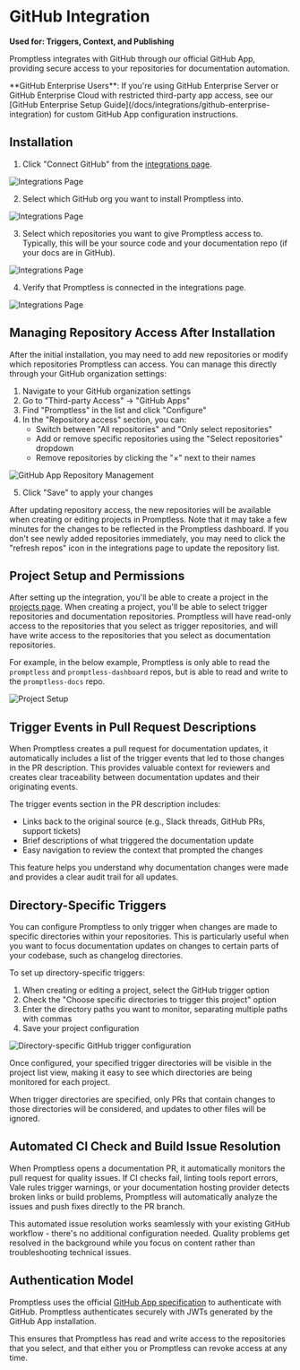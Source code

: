 # GitHub Integration

**Used for: Triggers, Context, and Publishing**

Promptless integrates with GitHub through our official GitHub App, providing secure access to your repositories for documentation automation.

<Info>
**GitHub Enterprise Users**: If you're using GitHub Enterprise Server or GitHub Enterprise Cloud with restricted third-party app access, see our [GitHub Enterprise Setup Guide](/docs/integrations/github-enterprise-integration) for custom GitHub App configuration instructions.
</Info>

## Installation

1. Click "Connect GitHub" from the [integrations page](https://app.gopromptless.ai/integrations). 
<Frame>
  <img src="../assets/integrations-blank.png" alt="Integrations Page" />
</Frame>

2. Select which GitHub org you want to install Promptless into. 
<Frame>
  <img src="../assets/github-select-org.png" alt="Integrations Page" />
</Frame>

3. Select which repositories you want to give Promptless access to. Typically, this will be your source code and your documentation repo (if your docs are in GitHub).  
<Frame>
  <img src="../assets/github-select-repos.png" alt="Integrations Page" />
</Frame>

4. Verify that Promptless is connected in the integrations page. 
<Frame>
  <img src="../assets/integrations-complete.png" alt="Integrations Page" />
</Frame>

## Managing Repository Access After Installation

After the initial installation, you may need to add new repositories or modify which repositories Promptless can access. You can manage this directly through your GitHub organization settings:

1. Navigate to your GitHub organization settings
2. Go to "Third-party Access" → "GitHub Apps" 
3. Find "Promptless" in the list and click "Configure"
4. In the "Repository access" section, you can:
   - Switch between "All repositories" and "Only select repositories"
   - Add or remove specific repositories using the "Select repositories" dropdown
   - Remove repositories by clicking the "×" next to their names

<Frame>
  <img src="https://promptless-customer-doc-assets.s3.amazonaws.com/docs-images/org_2lvkgU9erOFxYhtEVVC0ymPrPdF/bc05f421-e940-4f84-b442-6f9181a0eab3-github-app-repository-management.png" alt="GitHub App Repository Management" />
</Frame>

5. Click "Save" to apply your changes

After updating repository access, the new repositories will be available when creating or editing projects in Promptless. Note that it may take a few minutes for the changes to be reflected in the Promptless dashboard. If you don't see newly added repositories immediately, you may need to click the "refresh repos" icon in the integrations page to update the repository list.

## Project Setup and Permissions

After setting up the integration, you'll be able to create a project in the [projects page](https://app.gopromptless.ai/projects). When creating a project, you'll be able to select trigger repositories and documentation repositories. Promptless will have read-only access to the repositories that you select as trigger repositories, and will have write access to the repositories that you select as documentation repositories. 

For example, in the below example, Promptless is only able to read the `promptless` and `promptless-dashboard` repos, but is able to read and write to the `promptless-docs` repo. 

<Frame>
  <img src="../assets/github-project.png" alt="Project Setup" />
</Frame>

## Trigger Events in Pull Request Descriptions

When Promptless creates a pull request for documentation updates, it automatically includes a list of the trigger events that led to those changes in the PR description. This provides valuable context for reviewers and creates clear traceability between documentation updates and their originating events.

The trigger events section in the PR description includes:
- Links back to the original source (e.g., Slack threads, GitHub PRs, support tickets)
- Brief descriptions of what triggered the documentation update
- Easy navigation to review the context that prompted the changes

This feature helps you understand why documentation changes were made and provides a clear audit trail for all updates.

## Directory-Specific Triggers

You can configure Promptless to only trigger when changes are made to specific directories within your repositories. This is particularly useful when you want to focus documentation updates on changes to certain parts of your codebase, such as changelog directories.

To set up directory-specific triggers:

1. When creating or editing a project, select the GitHub trigger option
2. Check the "Choose specific directories to trigger this project" option
3. Enter the directory paths you want to monitor, separating multiple paths with commas
4. Save your project configuration

<Frame>
  <img src="https://promptless-customer-doc-assets.s3.amazonaws.com/docs-images/org_2lvkgU9erOFxYhtEVVC0ymPrPdF/47a14116-12d1-4a1d-beae-875c1d182124-github-directory-trigger.png" alt="Directory-specific GitHub trigger configuration" />
</Frame>

Once configured, your specified trigger directories will be visible in the project list view, making it easy to see which directories are being monitored for each project.

When trigger directories are specified, only PRs that contain changes to those directories will be considered, and updates to other files will be ignored. 

## Automated CI Check and Build Issue Resolution

When Promptless opens a documentation PR, it automatically monitors the pull request for quality issues. If CI checks fail, linting tools report errors, Vale rules trigger warnings, or your documentation hosting provider detects broken links or build problems, Promptless will automatically analyze the issues and push fixes directly to the PR branch.

This automated issue resolution works seamlessly with your existing GitHub workflow - there's no additional configuration needed. Quality problems get resolved in the background while you focus on content rather than troubleshooting technical issues.

## Authentication Model

Promptless uses the official [GitHub App specification](https://docs.github.com/en/apps/creating-github-apps/about-creating-github-apps) to authenticate with GitHub. Promptless authenticates securely with JWTs generated by the GitHub App installation. 

This ensures that Promptless has read and write access to the repositories that you select, and that either you or Promptless can revoke access at any time.